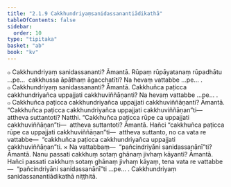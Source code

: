 ```yaml
---
title: "2.1.9 Cakkhundriyaṃsanidassanantiādikathā"
tableOfContents: false
sidebar:
  order: 10
type: "tipitaka"
basket: "ab"
book: "kv"
---
```



<DynamicBreadcrumb />

<Division number="467" book="kv" bookNo="32" page="249">

<Paragraph number="1600" book="kv">
๐ Cakkhundriyaṃ sanidassananti? Āmantā. Rūpaṃ rūpāyatanaṃ rūpadhātu …pe…  cakkhussa āpāthaṃ āgacchatīti? Na hevaṃ vattabbe …pe… .
</Paragraph>

<Paragraph number="1601" book="kv">
๐ Cakkhundriyaṃ sanidassananti? Āmantā. Cakkhuñca paṭicca cakkhundriyañca uppajjati cakkhuviññāṇanti? Na hevaṃ vattabbe …pe… .
</Paragraph>

<Paragraph number="1602" book="kv">
๐ Cakkhuñca paṭicca cakkhundriyañca uppajjati cakkhuviññāṇanti? Āmantā. “Cakkhuñca paṭicca cakkhundriyañca uppajjati cakkhuviññāṇan”ti—  attheva suttantoti? Natthi. “Cakkhuñca paṭicca rūpe ca uppajjati cakkhuviññāṇan”ti—  attheva suttantoti? Āmantā. Hañci “cakkhuñca paṭicca rūpe ca uppajjati cakkhuviññāṇan”ti—  attheva suttanto, no ca vata re vattabbe—  “cakkhuñca paṭicca cakkhundriyañca uppajjati cakkhuviññāṇan”ti.
</Paragraph>

</Division>
<Division number="468" book="kv" bookNo="32" page="249">

<Paragraph number="1603" book="kv">
× Na vattabbaṃ—  “pañcindriyāni sanidassanānī”ti? Āmantā. Nanu passati cakkhuṃ sotaṃ ghānaṃ jivhaṃ kāyanti? Āmantā. Hañci passati cakkhuṃ sotaṃ ghānaṃ jivhaṃ kāyaṃ, tena vata re vattabbe—  “pañcindriyāni sanidassanānī”ti …pe… .

</Paragraph>
</Division>

<Paragraph number="1604" type="center" book="kv">
Cakkhundriyaṃ sanidassanantiādikathā niṭṭhitā.
</Paragraph>